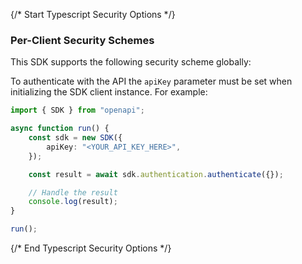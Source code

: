 {/* Start Typescript Security Options */}
### Per-Client Security Schemes

This SDK supports the following security scheme globally:



To authenticate with the API the `apiKey` parameter must be set when initializing the SDK client instance. For example:
```typescript
import { SDK } from "openapi";

async function run() {
    const sdk = new SDK({
        apiKey: "<YOUR_API_KEY_HERE>",
    });

    const result = await sdk.authentication.authenticate({});

    // Handle the result
    console.log(result);
}

run();

```
{/* End Typescript Security Options */}
